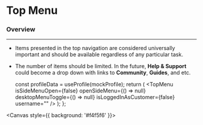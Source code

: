 

<Meta title="Features/Navigation/Top Menu" component={TopMenu} />

# Top Menu

### Overview

---

- Items presented in the top navigation are considered universally important and should be available regardless of any particular task.
- The number of items should be limited. In the future, **Help & Support** could become a drop down with links to **Community**, **Guides**, and etc.

  const profileData = useProfile(mockProfile);
  return (
    <TopMenu
      isSideMenuOpen={false}
      openSideMenu={() => null}
      desktopMenuToggle={() => null}
      isLoggedInAsCustomer={false}
      username=""
    />
  );
};

<Canvas style={{ background: '#f4f5f6' }}>
  <Story name="Top Menu">
    <Template />
  </Story>
</Canvas>
